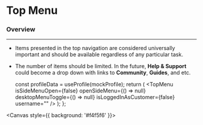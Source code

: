 

<Meta title="Features/Navigation/Top Menu" component={TopMenu} />

# Top Menu

### Overview

---

- Items presented in the top navigation are considered universally important and should be available regardless of any particular task.
- The number of items should be limited. In the future, **Help & Support** could become a drop down with links to **Community**, **Guides**, and etc.

  const profileData = useProfile(mockProfile);
  return (
    <TopMenu
      isSideMenuOpen={false}
      openSideMenu={() => null}
      desktopMenuToggle={() => null}
      isLoggedInAsCustomer={false}
      username=""
    />
  );
};

<Canvas style={{ background: '#f4f5f6' }}>
  <Story name="Top Menu">
    <Template />
  </Story>
</Canvas>
